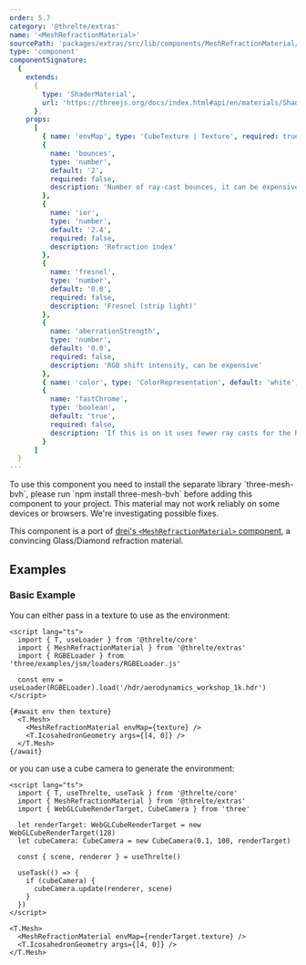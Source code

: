 ```yaml
---
order: 5.7
category: '@threlte/extras'
name: '<MeshRefractionMaterial>'
sourcePath: 'packages/extras/src/lib/components/MeshRefractionMaterial/MeshRefractionMaterial.svelte'
type: 'component'
componentSignature:
  {
    extends:
      {
        type: 'ShaderMaterial',
        url: 'https://threejs.org/docs/index.html#api/en/materials/ShaderMaterial'
      },
    props:
      [
        { name: 'envMap', type: 'CubeTexture | Texture', required: true },
        {
          name: 'bounces',
          type: 'number',
          default: '2',
          required: false,
          description: 'Number of ray-cast bounces, it can be expensive to have too many'
        },
        {
          name: 'ior',
          type: 'number',
          default: '2.4',
          required: false,
          description: 'Refraction index'
        },
        {
          name: 'fresnel',
          type: 'number',
          default: '0.0',
          required: false,
          description: 'Fresnel (strip light)'
        },
        {
          name: 'aberrationStrength',
          type: 'number',
          default: '0.0',
          required: false,
          description: 'RGB shift intensity, can be expensive'
        },
        { name: 'color', type: 'ColorRepresentation', default: 'white', required: false },
        {
          name: 'fastChrome',
          type: 'boolean',
          default: 'true',
          required: false,
          description: 'If this is on it uses fewer ray casts for the RGB shift sacrificing physical accuracy'
        }
      ]
  }
---
```


<Tip type="info">
  To use this component you need to install the separate library `three-mesh-bvh`, please run `npm
  install three-mesh-bvh` before adding this component to your project.
</Tip>

<Tip type="experimental">
  This material may not work reliably on some devices or browsers. We're investigating possible
  fixes.
</Tip>

This component is a port of [drei's `<MeshRefractionMaterial>`
component](https://github.com/pmndrs/drei#meshrefractionmaterial), a convincing Glass/Diamond refraction material.

<Example path="extras/mesh-refraction-material" />

## Examples

### Basic Example

You can either pass in a texture to use as the environment:

```svelte title="RefractionWithTexture.svelte"
<script lang="ts">
  import { T, useLoader } from '@threlte/core'
  import { MeshRefractionMaterial } from '@threlte/extras'
  import { RGBELoader } from 'three/examples/jsm/loaders/RGBELoader.js'

  const env = useLoader(RGBELoader).load('/hdr/aerodynamics_workshop_1k.hdr')
</script>

{#await env then texture}
  <T.Mesh>
    <MeshRefractionMaterial envMap={texture} />
    <T.IcosahedronGeometry args={[4, 0]} />
  </T.Mesh>
{/await}
```

or you can use a cube camera to generate the environment:

```svelte title="RefractionWithCubeCamera.svelte"
<script lang="ts">
  import { T, useThrelte, useTask } from '@threlte/core'
  import { MeshRefractionMaterial } from '@threlte/extras'
  import { WebGLCubeRenderTarget, CubeCamera } from 'three'

  let renderTarget: WebGLCubeRenderTarget = new WebGLCubeRenderTarget(128)
  let cubeCamera: CubeCamera = new CubeCamera(0.1, 100, renderTarget)

  const { scene, renderer } = useThrelte()

  useTask(() => {
    if (cubeCamera) {
      cubeCamera.update(renderer, scene)
    }
  })
</script>

<T.Mesh>
  <MeshRefractionMaterial envMap={renderTarget.texture} />
  <T.IcosahedronGeometry args={[4, 0]} />
</T.Mesh>
```
